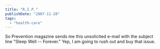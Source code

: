 ```yaml
---
title: "R.I.P."
publishDate: "2007-11-28"
tags: 
  - "health-care"
---
```


So Prevention magazine sends me this unsolicited e-mail with the subject line "Sleep Well -- Forever." Yep, I am going to rush out and buy that issue.
